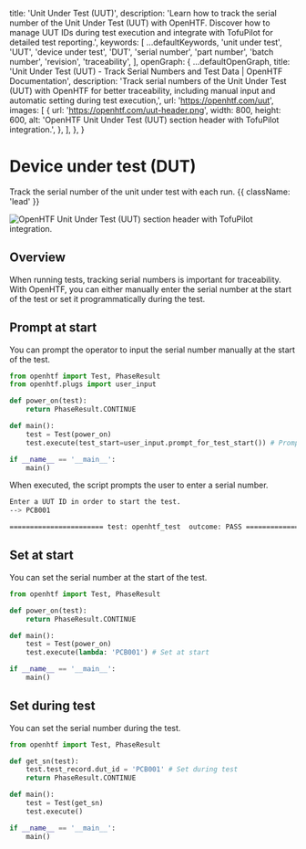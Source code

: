 
  title: 'Unit Under Test (UUT)',
  description:
    'Learn how to track the serial number of the Unit Under Test (UUT) with OpenHTF. Discover how to manage UUT IDs during test execution and integrate with TofuPilot for detailed test reporting.',
  keywords: [
    ...defaultKeywords,
    'unit under test',
    'UUT',
    'device under test',
    'DUT',
    'serial number',
    'part number',
    'batch number',
    'revision',
    'traceability',
  ],
  openGraph: {
    ...defaultOpenGraph,
    title:
      'Unit Under Test (UUT) - Track Serial Numbers and Test Data | OpenHTF Documentation',
    description:
      'Track serial numbers of the Unit Under Test (UUT) with OpenHTF for better traceability, including manual input and automatic setting during test execution,',
    url: 'https://openhtf.com/uut',
    images: [
      {
        url: 'https://openhtf.com/uut-header.png',
        width: 800,
        height: 600,
        alt: 'OpenHTF Unit Under Test (UUT) section header with TofuPilot integration.',
      },
    ],
  },
}

# Device under test (DUT)

Track the serial number of the unit under test with each run. {{ className: 'lead' }}

<Image
  src="/uut-header.png"
  alt="OpenHTF Unit Under Test (UUT) section header with TofuPilot integration."
/>

## Overview

When running tests, tracking serial numbers is important for traceability. With OpenHTF, you can either manually enter the serial number at the start of the test or set it programmatically during the test.


## Prompt at start

You can prompt the operator to input the serial number manually at the start of the test.

```python {{ title: 'main.py' }}
from openhtf import Test, PhaseResult
from openhtf.plugs import user_input

def power_on(test):
    return PhaseResult.CONTINUE

def main():
    test = Test(power_on)
    test.execute(test_start=user_input.prompt_for_test_start()) # Prompt at start

if __name__ == '__main__':
    main()
```

When executed, the script prompts the user to enter a serial number.

```sh
Enter a UUT ID in order to start the test.
--> PCB001

======================= test: openhtf_test  outcome: PASS ======================
```

## Set at start

You can set the serial number at the start of the test.

```python {{ title: 'main.py' }}
from openhtf import Test, PhaseResult

def power_on(test):
    return PhaseResult.CONTINUE

def main():
    test = Test(power_on)
    test.execute(lambda: 'PCB001') # Set at start

if __name__ == '__main__':
    main()
```

## Set during test

You can set the serial number during the test.

```python {{ title: 'main.py' }}
from openhtf import Test, PhaseResult

def get_sn(test):
    test.test_record.dut_id = 'PCB001' # Set during test
    return PhaseResult.CONTINUE

def main():
    test = Test(get_sn)
    test.execute()

if __name__ == '__main__':
    main()
```
